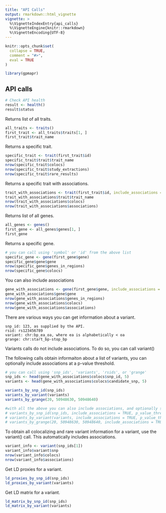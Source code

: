 ```yaml
---
title: "API Calls"
output: rmarkdown::html_vignette
vignette: >
  %\VignetteIndexEntry{api_calls}
  %\VignetteEngine{knitr::rmarkdown}
  %\VignetteEncoding{UTF-8}
---
```


```r
knitr::opts_chunk$set(
  collapse = TRUE,
  comment = "#>",
  eval = TRUE
)
```

```r
library(gpmapr)
```

## API calls

```r
# Check API health
result <- health()
result$status
```

Returns list of all traits.  
```r
all_traits <- traits()
first_trait <- all_traits$traits[1, ]
first_trait$trait_name
```

Returns a specific trait.
```r
specific_trait <- trait(first_trait$id)
specific_trait$trait$trait_name
nrow(specific_trait$colocs)
nrow(specific_trait$study_extractions)
nrow(specific_trait$rare_results)
```

Returns a specific trait with associations.
```r
trait_with_associations <- trait(first_trait$id, include_associations = TRUE)
trait_with_associations$trait$trait_name
nrow(trait_with_associations$colocs)
nrow(trait_with_associations$associations)
```

Returns list of all genes.
```r
all_genes <- genes()
first_gene <- all_genes$genes[1, ]
first_gene
```

Returns a specific gene.
```r
# you can call using 'symbol' or 'id' from the above list
specific_gene <- gene(first_gene$gene)
specific_gene$gene$gene
nrow(specific_gene$genes_in_regions)
nrow(specific_gene$colocs)
```

You can also include associations
```r
gene_with_associations <- gene(first_gene$gene, include_associations = TRUE)
gene_with_associations$gene$gene
nrow(gene_with_associations$genes_in_regions)
nrow(gene_with_associations$colocs)
nrow(gene_with_associations$associations)
```

There are various ways you can get information about a variant.
```
snp_id: 123, as supplied by the API.
rsid: rs123456789
variant: chr:bp_ea_oa, where ea is alphabetically < oa
grange: chr:start_bp-stop_bp
```

Variants calls do not include associations.  To do so, you can call variant()

The following calls obtain informaiton about a list of variants, you can optionally include associations at a p-value threshold.

```r
# you can call using 'snp_ids', 'variants', 'rsids', or 'grange'
snp_ids <- head(gene_with_associations$colocs$snp_id, 5)
variants <- head(gene_with_associations$colocs$candidate_snp, 5)

variants_by_snp_id(snp_ids)
variants_by_variant(variants)
variants_by_grange(20, 50948630, 50948640)

#with all the above you can also include associations, and optionally set a p-value threshold
# variants_by_snp_id(snp_ids, include_associations = TRUE, p_value_threshold = 0.05)
# variants_by_variant(variants, include_associations = TRUE, p_value_threshold = 5e-5)
# variants_by_grange(20, 50948630, 50948640, include_associations = TRUE, p_value_threshold = 1)
```

To obtain all colocalizing and rare variant information for a variant, use the variant() call.  This automatically includes associations.
```r
variant_info <- variant(snp_ids[1])
variant_info$variant$snp
nrow(variant_info$colocs)
nrow(variant_info$associations)
```

Get LD proxies for a variant.
```r
ld_proxies_by_snp_id(snp_ids)
ld_proxies_by_variant(variants)
```

Get LD matrix for a variant.
```r
ld_matrix_by_snp_id(snp_ids)
ld_matrix_by_variant(variants)
```

